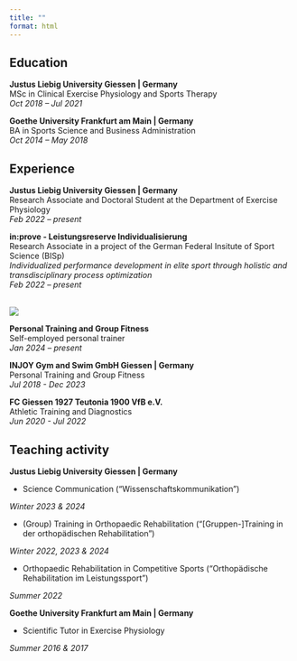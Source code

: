 ```yaml
---
title: ""
format: html
---
```


## Education

**Justus Liebig University Giessen \| Germany** <br> MSc in Clinical Exercise Physiology and Sports Therapy <br> *Oct 2018 – Jul 2021*

**Goethe University Frankfurt am Main \| Germany** <br> BA in Sports Science and Business Administration <br> *Oct 2014 – May 2018*

## Experience

**Justus Liebig University Giessen \| Germany** <br> Research Associate and Doctoral Student at the Department of Exercise Physiology <br> *Feb 2022 – present*

**in:prove - Leistungsreserve Individualisierung** <br> Research Associate in a project of the German Federal Insitute of Sport Science (BISp) <br> *Individualized performance development in elite sport through holistic and transdisciplinary process optimization* <br> *Feb 2022 – present*

::: column-margin
<br> [![](images/inprove_logo.png)](https://inprove.info){target="_blank"}
:::

**Personal Training and Group Fitness** <br> Self-employed personal trainer <br> *Jan 2024 – present*

**INJOY Gym and Swim GmbH Giessen \| Germany** <br> Personal Training and Group Fitness <br> *Jul 2018 - Dec 2023*

**FC Giessen 1927 Teutonia 1900 VfB e.V.** <br> Athletic Training and Diagnostics <br> *Jun 2020 - Jul 2022*

## Teaching activity

**Justus Liebig University Giessen \| Germany** <br>

-   Science Communication ("Wissenschaftskommunikation") <br>

*Winter 2023 & 2024*

-   (Group) Training in Orthopaedic Rehabilitation ("\[Gruppen-\]Training in der orthopädischen Rehabilitation") <br>

*Winter 2022, 2023 & 2024* <br>

-   Orthopaedic Rehabilitation in Competitive Sports ("Orthopädische Rehabilitation im Leistungssport") <br>

*Summer 2022*

**Goethe University Frankfurt am Main \| Germany** <br>

-   Scientific Tutor in Exercise Physiology <br>

*Summer 2016 & 2017*

```{=html}
<!-- ::::: columns
::: {.column width="40%"}
![](images/inprove_logo.png){width="250"}
:::

::: {.column width="60%"}
![](images/leistungsphysiologie%20-%20combo%20black.svg){width="250"}
:::
::::: -->
```
